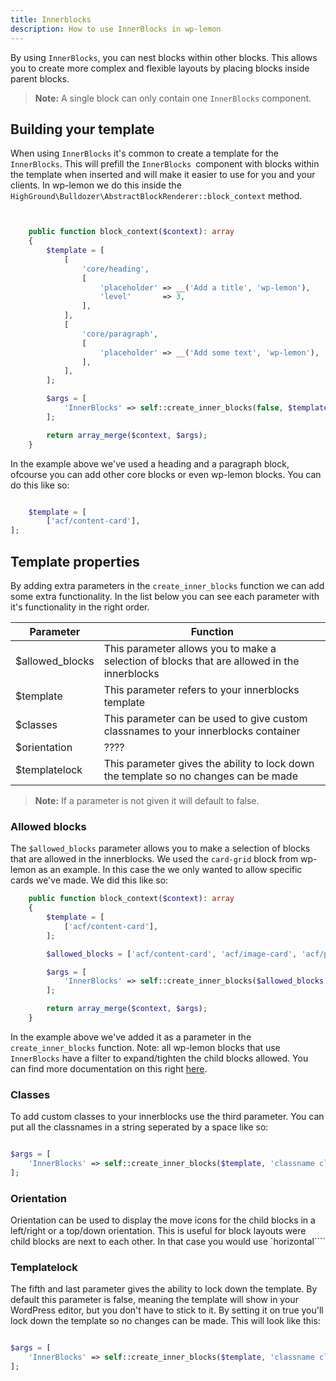 ```yaml
---
title: Innerblocks
description: How to use InnerBlocks in wp-lemon
---
```



By using `InnerBlocks`, you can nest blocks within other blocks.
This allows you to create more complex and flexible layouts by placing blocks inside parent blocks.

> **Note:**
> A single block can only contain one `InnerBlocks` component.

## Building your template
When using `InnerBlocks` it's common to create a template for the `InnerBlocks`. 
This will prefill the `InnerBlocks `component with blocks within the template when inserted and will make it easier to use for you and your clients. 
In wp-lemon we do this inside the `HighGround\Bulldozer\AbstractBlockRenderer::block_context` method.

``` php


	public function block_context($context): array
	{
		$template = [
			[
				'core/heading',
				[
					'placeholder' => __('Add a title', 'wp-lemon'),
					'level'       => 3,
				],
			],
			[
				'core/paragraph',
				[
					'placeholder' => __('Add some text', 'wp-lemon'),
				],
			],
		];

		$args = [
			'InnerBlocks' => self::create_inner_blocks(false, $template),
		];

		return array_merge($context, $args);
	}

```
In the example above we've used a heading and a paragraph block, 
ofcourse you can add other core blocks or even wp-lemon blocks. You can do this like so:

``` php

	$template = [
		['acf/content-card'],
];

```

## Template properties 
By adding extra parameters in the `create_inner_blocks` function we can add some extra functionality. 
In the list below you can see each parameter with it's functionality in the right order.

| Parameter     | Function     |
|--------------|--------------|
| $allowed_blocks | This parameter allows you to make a selection of blocks that are allowed in the innerblocks |
| $template | This parameter refers to your innerblocks template  |
| $classes | This parameter can be used to give custom classnames to your innerblocks container |
| $orientation | ???? |
| $templatelock | This parameter gives the ability to lock down the template so no changes can be made |

> **Note:**
> If a parameter is not given it will default to false.


### Allowed blocks
The `$allowed_blocks` parameter allows you to make a selection of blocks that are allowed in the innerblocks. 
We used the `card-grid` block from wp-lemon as an example. 
In this case the we only wanted to allow specific cards we've made. 
We did this like so:
 
``` php
	public function block_context($context): array
	{
		$template = [
			['acf/content-card'],
		];

		$allowed_blocks = ['acf/content-card', 'acf/image-card', 'acf/price-card'];

		$args = [
			'InnerBlocks' => self::create_inner_blocks($allowed_blocks, $template),
		];

		return array_merge($context, $args);
	}

```

In the example above we've added it as a parameter in the `create_inner_blocks` function. Note: all wp-lemon blocks that use `InnerBlocks` have a filter to expand/tighten the child blocks allowed.
You can find more documentation on this right [here](/extend/hooks#filters-available-php-block-declarations).

### Classes
To add custom classes to your innerblocks use the third parameter. You can put all the classnames in a string seperated by a space like so:

``` php

$args = [
    'InnerBlocks' => self::create_inner_blocks($template, 'classname classname'),
];


```

### Orientation
Orientation can be used to display the move icons for the child blocks in a left/right or a top/down orientation. This is useful for block layouts were child blocks are next to each other. In that case you would use `horizontal````

### Templatelock
The fifth and last parameter gives the ability to lock down the template. By default this parameter is false, 
meaning the template will show in your WordPress editor, but you don't have to stick to it. 
By setting it on true you'll lock down the template so no changes can be made. This will look like this:

``` php

$args = [
    'InnerBlocks' => self::create_inner_blocks($template, 'classname classname', false, true),
];


```


